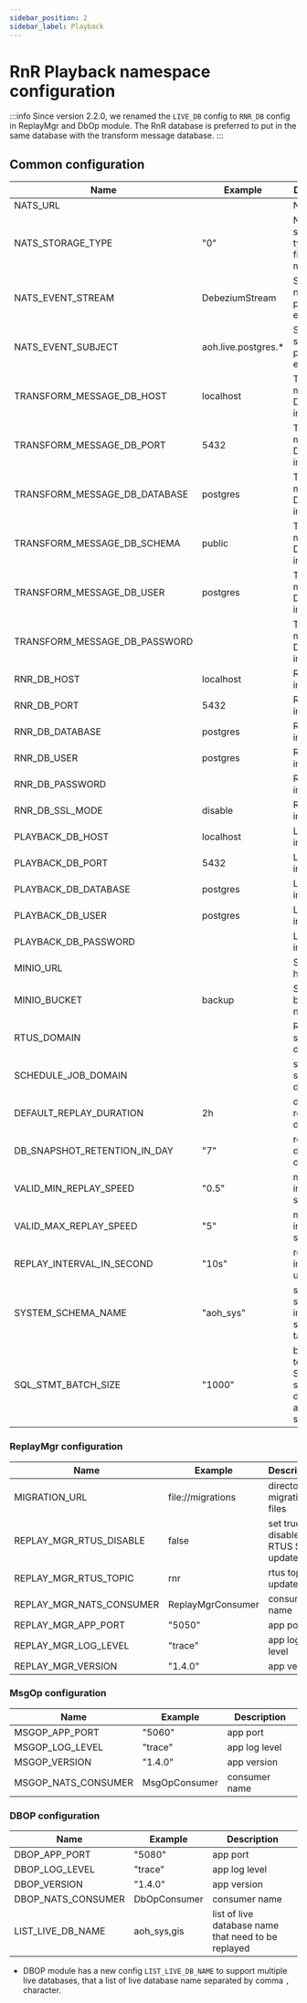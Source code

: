 ```yaml
---
sidebar_position: 2
sidebar_label: Playback
---
```


# RnR Playback namespace configuration

:::info
Since version 2.2.0, we renamed the `LIVE_DB` config to `RNR_DB` config in ReplayMgr and DbOp module.
The RnR database is preferred to put in the same database with the transform message database.
:::

## Common configuration

| Name                            | Example             | Description                              |
| ------------------------------- | -----------------   | -----------------------------------------|
| NATS_URL                        |                     | NATS url                                 |
| NATS_STORAGE_TYPE               | "0"                 | NATS storage type: 0 - files, 1 - memory |
| NATS_EVENT_STREAM               | DebeziumStream      | Stream name for playback event  |
| NATS_EVENT_SUBJECT              | aoh.live.postgres.* | Stream subject for playback event|
| TRANSFORM_MESSAGE_DB_HOST       | localhost           | Transform message DB information |
| TRANSFORM_MESSAGE_DB_PORT       | 5432                | Transform message DB information |
| TRANSFORM_MESSAGE_DB_DATABASE   | postgres            | Transform message DB information |
| TRANSFORM_MESSAGE_DB_SCHEMA     | public              | Transform message DB information |
| TRANSFORM_MESSAGE_DB_USER       | postgres            | Transform message DB information |
| TRANSFORM_MESSAGE_DB_PASSWORD   |                     | Transform message DB information |
| RNR_DB_HOST                     | localhost           | RNR DB information |
| RNR_DB_PORT                     | 5432                | RNR DB information |
| RNR_DB_DATABASE                 | postgres            | RNR DB information |
| RNR_DB_USER                     | postgres            | RNR DB information |
| RNR_DB_PASSWORD                 |                     | RNR DB information |
| RNR_DB_SSL_MODE                 | disable             | RNR DB information |
| PLAYBACK_DB_HOST                | localhost           | Live DB information |
| PLAYBACK_DB_PORT                | 5432                | Live DB information |
| PLAYBACK_DB_DATABASE            | postgres            | Live DB information |
| PLAYBACK_DB_USER                | postgres            | Live DB information |
| PLAYBACK_DB_PASSWORD            |                     | Live DB information |
| MINIO_URL                       |                     | Storage host |
| MINIO_BUCKET                    | backup              | Storage bucket name |
| RTUS_DOMAIN                     |                     | RTUS service domain |
| SCHEDULE_JOB_DOMAIN             |                     | schedulejob service domain |
| DEFAULT_REPLAY_DURATION         | 2h                  | default replay duration |
| DB_SNAPSHOT_RETENTION_IN_DAY    | "7"                 | retention dump object |
| VALID_MIN_REPLAY_SPEED          | "0.5"               | min speed in playback session |
| VALID_MAX_REPLAY_SPEED          | "5"                 | max speed in playback session |
| REPLAY_INTERVAL_IN_SECOND       |  "10s"              | replay interval update |
| SYSTEM_SCHEMA_NAME              |  "aoh_sys"          | system schema include system time table|
| SQL_STMT_BATCH_SIZE             |  "1000"             | batch size to execute SQL statement during init and play session|

### ReplayMgr configuration
| Name                            | Example             | Description                                                                      |
| ------------------------------- | -----------------   | ---------------------------------------------------------------------------------|
| MIGRATION_URL                   | file://migrations | directory to migration files |
| REPLAY_MGR_RTUS_DISABLE         | false | set true to disable RTUS SSE update |
| REPLAY_MGR_RTUS_TOPIC           | rnr | rtus topic to update SSE |
| REPLAY_MGR_NATS_CONSUMER        | ReplayMgrConsumer | consumer name |
| REPLAY_MGR_APP_PORT             | "5050" | app port |
| REPLAY_MGR_LOG_LEVEL            | "trace" |app log level |
| REPLAY_MGR_VERSION              | "1.4.0" |app version |

### MsgOp configuration
| Name                | Example             | Description                                                                      |
| ------------------- | -----------------   | ---------------------------------------------------------------------------------|
| MSGOP_APP_PORT      | "5060" | app port|
| MSGOP_LOG_LEVEL     | "trace" | app log level|
| MSGOP_VERSION       | "1.4.0" | app version |
| MSGOP_NATS_CONSUMER | MsgOpConsumer | consumer name |

### DBOP configuration
| Name               | Example             | Description                                                                      |
| ------------------ | -----------------   | ---------------------------------------------------------------------------------|
| DBOP_APP_PORT      | "5080" |   app port |
| DBOP_LOG_LEVEL     | "trace" | app log level |
| DBOP_VERSION       | "1.4.0" |   app version |
| DBOP_NATS_CONSUMER | DbOpConsumer | consumer name|
| LIST_LIVE_DB_NAME  | aoh_sys,gis | list of live database name that need to be replayed |

- DBOP module has a new config `LIST_LIVE_DB_NAME` to support multiple live databases, that a list of live database name separated by comma `,` character.